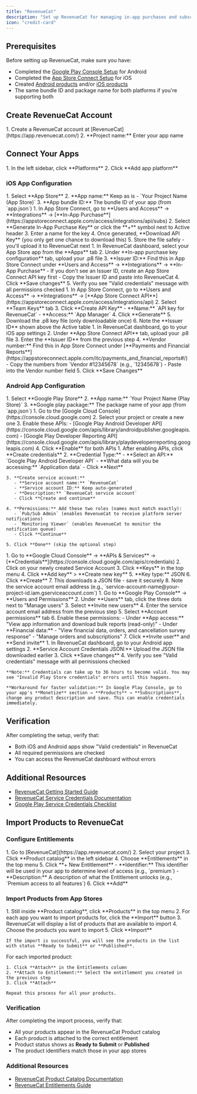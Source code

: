 ```yaml
---
title: "RevenueCat"
description: "Set up RevenueCat for managing in-app purchases and subscriptions across iOS and Android"
icon: "credit-card"
---
```


## Prerequisites

Before setting up RevenueCat, make sure you have:

- Completed the [Google Play Console Setup](./google-play-console-setup) for Android
- Completed the [App Store Connect Setup](./app-store-connect-setup) for iOS
- Created [Android products](./android-products) and/or [iOS products](./ios-products)
- The same bundle ID and package name for both platforms if you're supporting both

## Create RevenueCat Account

<Steps>
  <Step title="Create Account and Project">
    1. Create a RevenueCat account at [RevenueCat](https://app.revenuecat.com/)
    2. **Project name:** Enter your app name
  </Step>
</Steps>

## Connect Your Apps

<Steps>
  <Step title="Add App Platforms">
    1. In the left sidebar, click **Platforms**
    2. Click **Add app platform**
  </Step>
</Steps>

### iOS App Configuration

<Steps>
  <Step title="Create iOS App">
    1. Select **App Store**
    2. **App name:** Keep as is - `Your Project Name (App Store)`
    3. **App bundle ID:** The bundle ID of your app (from `app.json`)
  </Step>

  <Step title="Generate In-App Purchase Key">
    1. In App Store Connect, go to **Users and Access** → **Integrations** → [**In-App Purchase**](https://appstoreconnect.apple.com/access/integrations/api/subs)
    2. Select **Generate In-App Purchase Key** or click the **+** symbol next to Active header
    3. Enter a name for the key
    4. Once generated, **Download API Key** (you only get one chance to download this)
    5. Store the file safely - you'll upload it to RevenueCat next
  </Step>

  <Step title="Upload In-App Purchase Key to RevenueCat">
    1. In RevenueCat dashboard, select your App Store app from the **Apps** tab
    2. Under **In-app purchase key configuration** tab, upload your .p8 file
    3. **Issuer ID:** Find this in App Store Connect under **Users and Access** → **Integrations** → **In-App Purchase**
       - If you don't see an Issuer ID, create an App Store Connect API key first
       - Copy the Issuer ID and paste into RevenueCat
    4. Click **Save changes**
    5. Verify you see "Valid credentials" message with all permissions checked
  </Step>

  <Step title="Create App Store Connect API Key">
    1. In App Store Connect, go to **Users and Access** → **Integrations** → [**App Store Connect API**](https://appstoreconnect.apple.com/access/integrations/api)
    2. Select **Team Keys** tab
    3. Click **Create API Key**
       - **Name:** `API key for RevenueCat`
       - **Access:** `App Manager`
    4. Click **Generate**
    5. Download the .p8 key file (only downloadable once)
    6. Note the **Issuer ID** shown above the Active table
  </Step>

  <Step title="Upload App Store Connect API Key">
    1. In RevenueCat dashboard, go to your iOS app settings
    2. Under **App Store Connect API** tab, upload your .p8 file
    3. Enter the **Issuer ID** from the previous step
    4. **Vendor number:** Find this in App Store Connect under [**Payments and Financial Reports**](https://appstoreconnect.apple.com/itc/payments_and_financial_reports#/)
       - Copy the numbers from `Vendor #12345678` (e.g., `12345678`)
       - Paste into the Vendor number field
    5. Click **Save Changes**
  </Step>
</Steps>

### Android App Configuration

<Steps>
  <Step title="Create Android App">
    1. Select **Google Play Store**
    2. **App name:** `Your Project Name (Play Store)`
    3. **Google play package:** The package name of your app (from `app.json`)
  </Step>

  <Step title="Enable Required APIs">
    1. Go to the [Google Cloud Console](https://console.cloud.google.com)
    2. Select your project or create a new one
    3. Enable these APIs:
       - [Google Play Android Developer API](https://console.cloud.google.com/apis/library/androidpublisher.googleapis.com)
       - [Google Play Developer Reporting API](https://console.cloud.google.com/apis/library/playdeveloperreporting.googleapis.com)
    4. Click **Enable** for both APIs
  </Step>

  <Step title="Create Service Account">
    1. After enabling APIs, click **Create credentials**
    2. **Credential Type:**
       - **Select an API:** `Google Play Android Developer API`
       - **What data will you be accessing:** `Application data`
       - Click **Next**
    
    3. **Create service account:**
       - **Service account name:** `RevenueCat`
       - **Service account ID:** Keep auto-generated
       - **Description:** `RevenueCat service account`
       - Click **Create and continue**
    
    4. **Permissions:** Add these two roles (names must match exactly):
       - `Pub/Sub Admin` (enables RevenueCat to receive platform server notifications)
       - `Monitoring Viewer` (enables RevenueCat to monitor the notification queue)
       - Click **Continue**
    
    5. Click **Done** (skip the optional step)
  </Step>

  <Step title="Create Service Account Key">
    1. Go to **Google Cloud Console** → **APIs & Services** → [**Credentials**](https://console.cloud.google.com/apis/credentials)
    2. Click on your newly created Service Account
    3. Click **Keys** in the top menu
    4. Click **Add key** > **Create new key**
    5. **Key type:** JSON
    6. Click **Create**
    7. This downloads a JSON file - save it securely
    8. Note the service account email address (e.g., `service-account-name@your-project-id.iam.gserviceaccount.com`)
  </Step>

  <Step title="Grant Financial Access">
    1. Go to **Google Play Console** → **Users and Permissions**
    2. Under **Users** tab, click the three dots next to "Manage users"
    3. Select **Invite new users**
    4. Enter the service account email address from the previous step
    5. Select **Account permissions** tab
    6. Enable these permissions:
       - Under **App access:** "View app information and download bulk reports (read-only)"
       - Under **Financial data:** 
         - "View financial data, orders, and cancellation survey response"
         - "Manage orders and subscriptions"
    7. Click **Invite user** and **Send invite**
  </Step>

  <Step title="Upload Credentials to RevenueCat">
    1. In RevenueCat dashboard, go to your Android app settings
    2. **Service Account Credentials JSON:** Upload the JSON file downloaded earlier
    3. Click **Save changes**
    4. Verify you see "Valid credentials" message with all permissions checked
    
    **Note:** Credentials can take up to 36 hours to become valid. You may see "Invalid Play Store credentials" errors until this happens.
    
    **Workaround for faster validation:** In Google Play Console, go to your app's **Monetize** section → **Products** → **Subscriptions**, change any product description and save. This can enable credentials immediately.
  </Step>
</Steps>

## Verification

After completing the setup, verify that:

- Both iOS and Android apps show "Valid credentials" in RevenueCat
- All required permissions are checked
- You can access the RevenueCat dashboard without errors

## Additional Resources

- [RevenueCat Getting Started Guide](https://www.revenuecat.com/docs/getting-started)
- [RevenueCat Service Credentials Documentation](https://www.revenuecat.com/docs/service-credentials)
- [Google Play Service Credentials Checklist](https://www.revenuecat.com/docs/service-credentials/creating-play-service-credentials/google-play-checklis)

## Import Products to RevenueCat

### Configure Entitlements

<Steps>
  <Step title="Create New Entitlement">
    1. Go to [RevenueCat](https://app.revenuecat.com/)
    2. Select your project
    3. Click **Product catalog** in the left sidebar
    4. Choose **Entitlements** in the top menu
    5. Click **+ New Entitlement**
       - **Identifier:** This identifier will be used in your app to determine level of access (e.g., `premium`)
       - **Description:** A description of what the Entitlement unlocks (e.g., `Premium access to all features`)
    6. Click **Add**
  </Step>
</Steps>

### Import Products from App Stores

<Steps>
  <Step title="Import Products">
    1. Still inside **Product catalog**, click **Products** in the top menu
    2. For each app you want to import products for, click the **Import** button
    3. RevenueCat will display a list of products that are available to import
    4. Choose the products you want to import
    5. Click **Import**
    
    If the import is successful, you will see the products in the list with status **Ready to Submit** or **Published**.
  </Step>

  <Step title="Attach Products to Entitlements">
    For each imported product:
    
    1. Click **Attach** in the Entitlements column
    2. **Attach to Entitlement:** Select the entitlement you created in the previous step
    3. Click **Attach**
    
    Repeat this process for all your products.
  </Step>
</Steps>

### Verification

After completing the import process, verify that:

- All your products appear in the RevenueCat Product catalog
- Each product is attached to the correct entitlement
- Product status shows as **Ready to Submit** or **Published**
- The product identifiers match those in your app stores

### Additional Resources

- [RevenueCat Product Catalog Documentation](https://www.revenuecat.com/docs/entitlements)
- [RevenueCat Entitlements Guide](https://www.revenuecat.com/docs/getting-started/entitlements)